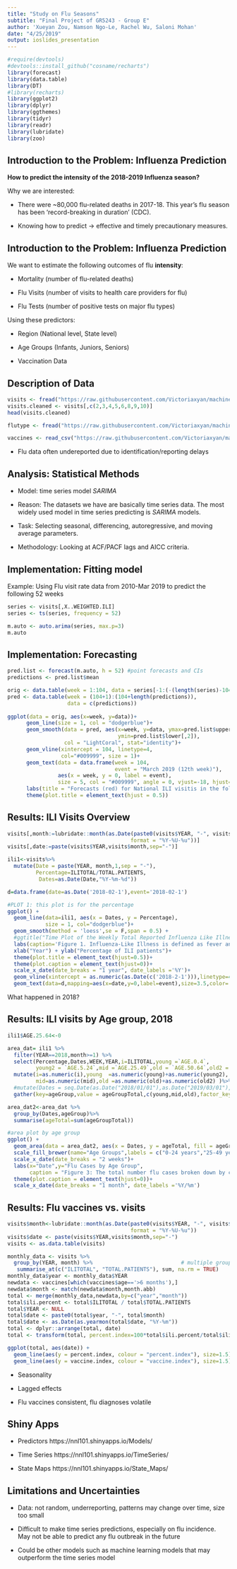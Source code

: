 ```yaml
---
title: "Study on Flu Seasons"
subtitle: "Final Project of GR5243 - Group E"
author: 'Xueyan Zou, Namson Ngo-Le, Rachel Wu, Saloni Mohan'
date: "4/25/2019"
output: ioslides_presentation
---
```


```r
#require(devtools)
#devtools::install_github("cosname/recharts")
library(forecast)
library(data.table)
library(DT)
#library(recharts)
library(ggplot2)
library(dplyr)
library(ggthemes)
library(tidyr)
library(readr)
library(lubridate)
library(zoo)

```

## Introduction to the Problem: Influenza Prediction

**How to predict the intensity of the 2018-2019 Influenza season?  **

Why we are interested:

- There were ~80,000 flu-related deaths in 2017-18. This year's flu season has been 'record-breaking in duration' (CDC).

- Knowing how to predict -> effective and timely precautionary measures.

## Introduction to the Problem: Influenza Prediction

We want to estimate the following outcomes of flu **intensity**:

- Mortality (number of flu-related deaths)

- Flu Visits (number of visits to health care providers for flu)

- Flu Tests (number of positive tests on major flu types)

Using these predictors:

- Region (National level, State level)

- Age Groups (Infants, Juniors, Seniors)

- Vaccination Data

## Description of Data

```r
visits <- fread("https://raw.githubusercontent.com/Victoriaxyan/machine-churning/master/Data/flu_view_line(Topright%20%20Chart)_national.csv")
visits.cleaned <- visits[,c(2,3,4,5,6,8,9,10)]
head(visits.cleaned)

flutype <- fread("https://raw.githubusercontent.com/Victoriaxyan/machine-churning/master/Data/National_Positive_tests_type.csv")

vaccines <- read_csv("https://raw.githubusercontent.com/Victoriaxyan/machine-churning/master/Data/usa_vaccination_data.csv")
```

- Flu data often undereported due to identification/reporting delays

## Analysis: Statistical Methods

- Model: time series model *SARIMA*

- Reason: The datasets we have are basically time series data. The most widely used model in time series predicting is *SARIMA* models.

- Task: Selecting seasonal, differencing, autoregressive, and moving average parameters.  

- Methodology: Looking at ACF/PACF lags and AICC criteria.

## Implementation: Fitting model

Example: Using Flu visit rate data from 2010-Mar 2019 to predict the following 52 weeks

```r
series <- visits[,X..WEIGHTED.ILI]
series <- ts(series, frequency = 52)
```

```r
m.auto <- auto.arima(series, max.p=3) 
m.auto
```

## Implementation: Forecasting

```r
pred.list <- forecast(m.auto, h = 52) #point forecasts and CIs
predictions <- pred.list$mean
```

```r
orig <- data.table(week = 1:104, data = series[-1:(-(length(series)-104))])
pred <- data.table(week = (104+1):(104+length(predictions)),
                   data = c(predictions))
    
ggplot(data = orig, aes(x=week, y=data))+
      geom_line(size = 1, col = "dodgerblue")+
      geom_smooth(data = pred, aes(x=week, y=data, ymax=pred.list$upper[,2],
                                   ymin=pred.list$lower[,2]),
                  col = "LightCoral", stat="identity")+
      geom_vline(xintercept = 104, linetype=4,
                 col="#009999", size = 1)+
      geom_text(data = data.frame(week = 104, 
                                  event = "March 2019 (12th week)"),
                aes(x = week, y = 0, label = event),
                size = 5, col = "#009999", angle = 0, vjust=-18, hjust=.5)+
      labs(title = "Forecasts (red) for National ILI visitis in the following 52 weeks")+
      theme(plot.title = element_text(hjust = 0.5))
```

## Results: ILI Visits Overview

```r
visits[,month:=lubridate::month(as.Date(paste0(visits$YEAR, "-", visits$WEEK, "-", 10), 
                                       format = "%Y-%U-%u"))]
visits[,date:=paste(visits$YEAR,visits$month,sep="-")]

ili1<-visits%>% 
  mutate(Date = paste(YEAR, month,1,sep = "-"),
         Percentage=ILITOTAL/TOTAL.PATIENTS,
          Dates=as.Date(Date,"%Y-%m-%d")) 

d=data.frame(date=as.Date('2018-02-1'),event='2018-02-1')

#PLOT 1: this plot is for the percentage
ggplot() +
  geom_line(data=ili1, aes(x = Dates, y = Percentage), 
            size = 1, col="dodgerblue")+
  geom_smooth(method = 'loess',se = F,span = 0.5) +
  #ggtitle("Time Plot of the Weekly Total Reported Influenza Like Illnesses in the US (2010-2019)")+
  labs(caption='Figure 1. Influenza-Like Illness is defined as fever and a cough and/or a sore throat in the absence of a known cause other than flu\nData Source: CDC Weekly US Influenza Surveillance Report')+
  xlab("Year") + ylab("Percentage of ILI patients")+
  theme(plot.title = element_text(hjust=0.5))+
  theme(plot.caption = element_text(hjust=0))+
  scale_x_date(date_breaks = "1 year", date_labels ='%Y')+
  geom_vline(xintercept = as.numeric(as.Date(c('2018-2-1'))),linetype=4,col="brown")+
  geom_text(data=d,mapping=aes(x=date,y=0,label=event),size=3.5,color='brown',angle=90,vjust=1.3,hjust=.1)
```

What happened in 2018?

## Results: ILI visits by Age group, 2018

```r
ili1$AGE.25.64<-0

area_dat= ili1 %>%  
  filter(YEAR==2018,month>=1) %>%
  select(Percentage,Dates,WEEK,YEAR,i=ILITOTAL,young =`AGE.0.4`, 
         young2 = `AGE.5.24`,mid =`AGE.25.49`,old = `AGE.50.64`,old2 = `AGE.65` ) %>% 
  mutate(i=as.numeric(i),young  =as.numeric(young)+as.numeric(young2),
         mid=as.numeric(mid),old =as.numeric(old)+as.numeric(old2) )%>%
  #mutate(Dates = seq.Date(as.Date("2018/01/01"),as.Date("2019/03/01"),by="weeks")) %>%
  gather(key=ageGroup,value = ageGroupTotal,c(young,mid,old),factor_key=T)

area_dat2<-area_dat %>%
  group_by(Dates,ageGroup)%>%
  summarise(ageTotal=sum(ageGroupTotal))

#area plot by age group
ggplot() +
  geom_area(data = area_dat2, aes(x = Dates, y = ageTotal, fill = ageGroup)) +
  scale_fill_brewer(name="Age Groups",labels = c("0-24 years","25-49 years","50+ years"),palette="PuBu",direction = -1) +
  scale_x_date(date_breaks = "2 weeks")+
  labs(x="Date",y="Flu Cases by Age Group",
       caption = "Figure 3: The total number flu cases broken down by cases\nof patients below the age of 24, between the age 25 and 49, and above the age of 50.\nData Source: CDC Flu View")+
  theme(plot.caption = element_text(hjust=0))+
  scale_x_date(date_breaks = "1 month", date_labels ='%Y/%m')
```

## Results: Flu vaccines vs. visits
```r

visits$month<-lubridate::month(as.Date(paste0(visits$YEAR, "-", visits$WEEK, "-", 10), 
                                       format = "%Y-%U-%u"))
visits$date <- paste(visits$YEAR,visits$month,sep="-")
visits <- as.data.table(visits)

monthly_data <- visits %>% 
  group_by(YEAR, month) %>%                            # multiple group columns
   summarise_at(c("ILITOTAL", "TOTAL.PATIENTS"), sum, na.rm = TRUE)
monthly_data$year <- monthly_data$YEAR
newdata <- vaccines[which(vaccines$age=='>6 months'),]
newdata$month <- match(newdata$month,month.abb)
total <- merge(monthly_data,newdata,by=c("year","month"))
total$ili.percent <- total$ILITOTAL / total$TOTAL.PATIENTS
total$YEAR <- NULL
total$date <- paste0(total$year, "-", total$month)
total$date <- as.Date(as.yearmon(total$date, "%Y-%m"))
total <- dplyr::arrange(total, date)
total <- transform(total, percent.index=100*total$ili.percent/total$ili.percent[1], vaccine.index=100*total$rate/total$rate[1])

```

```r
ggplot(total, aes(date)) + 
  geom_line(aes(y = percent.index, colour = "percent.index"), size=1.5) + 
  geom_line(aes(y = vaccine.index, colour = "vaccine.index"), size=1.5) + ylab("Indexed Variable") + xlab("Date")
```

- Seasonality

- Lagged effects

- Flu vaccines consistent, flu diagnoses volatile

## Shiny Apps
- Predictors
https://nnl101.shinyapps.io/Models/

- Time Series
https://nnl101.shinyapps.io/TimeSeries/

- State Maps
https://nnl101.shinyapps.io/State_Maps/

## Limitations and Uncertainties

- Data: not random, underreporting, patterns may change over time, size too small

- Difficult to make time series predictions, especially on flu incidence. May not be able to predict any flu outbreak in the future

- Could be other models such as machine learning models that may outperform the time series model